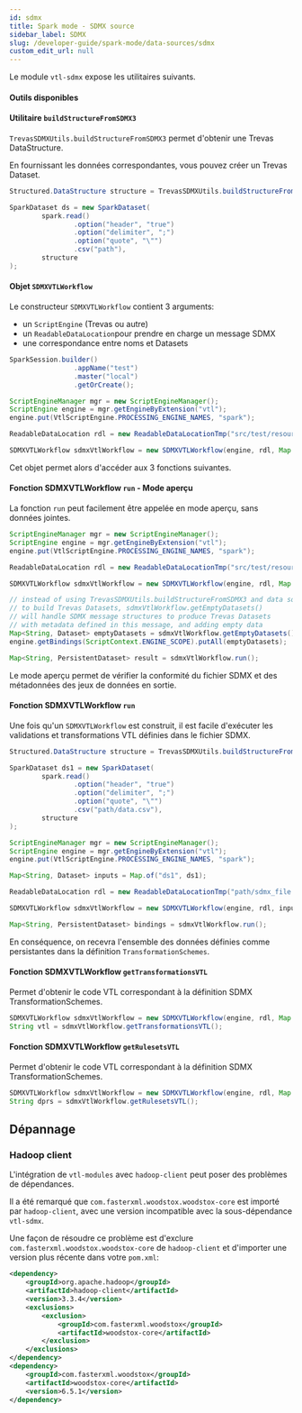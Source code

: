 ```yaml
---
id: sdmx
title: Spark mode - SDMX source
sidebar_label: SDMX
slug: /developer-guide/spark-mode/data-sources/sdmx
custom_edit_url: null
---
```


Le module `vtl-sdmx` expose les utilitaires suivants.

#### Outils disponibles

#### Utilitaire `buildStructureFromSDMX3`

`TrevasSDMXUtils.buildStructureFromSDMX3` permet d'obtenir une Trevas DataStructure.

En fournissant les données correspondantes, vous pouvez créer un Trevas Dataset.

```java
Structured.DataStructure structure = TrevasSDMXUtils.buildStructureFromSDMX3("path/sdmx_file.xml", "STRUCT_ID");

SparkDataset ds = new SparkDataset(
        spark.read()
                .option("header", "true")
                .option("delimiter", ";")
                .option("quote", "\"")
                .csv("path"),
        structure
);
```

#### Objet `SDMXVTLWorkflow`

Le constructeur `SDMXVTLWorkflow` contient 3 arguments:

- un `ScriptEngine` (Trevas ou autre)
- un `ReadableDataLocation`pour prendre en charge un message SDMX
- une correspondance entre noms et Datasets

```java
SparkSession.builder()
                .appName("test")
                .master("local")
                .getOrCreate();

ScriptEngineManager mgr = new ScriptEngineManager();
ScriptEngine engine = mgr.getEngineByExtension("vtl");
engine.put(VtlScriptEngine.PROCESSING_ENGINE_NAMES, "spark");

ReadableDataLocation rdl = new ReadableDataLocationTmp("src/test/resources/DSD_BPE_CENSUS.xml");

SDMXVTLWorkflow sdmxVtlWorkflow = new SDMXVTLWorkflow(engine, rdl, Map.of());
```

Cet objet permet alors d'accéder aux 3 fonctions suivantes.

#### Fonction SDMXVTLWorkflow `run` - Mode aperçu

La fonction `run` peut facilement être appelée en mode aperçu, sans données jointes.

```java
ScriptEngineManager mgr = new ScriptEngineManager();
ScriptEngine engine = mgr.getEngineByExtension("vtl");
engine.put(VtlScriptEngine.PROCESSING_ENGINE_NAMES, "spark");

ReadableDataLocation rdl = new ReadableDataLocationTmp("src/test/resources/DSD_BPE_CENSUS.xml");

SDMXVTLWorkflow sdmxVtlWorkflow = new SDMXVTLWorkflow(engine, rdl, Map.of());

// instead of using TrevasSDMXUtils.buildStructureFromSDMX3 and data sources
// to build Trevas Datasets, sdmxVtlWorkflow.getEmptyDatasets()
// will handle SDMX message structures to produce Trevas Datasets
// with metadata defined in this message, and adding empty data
Map<String, Dataset> emptyDatasets = sdmxVtlWorkflow.getEmptyDatasets();
engine.getBindings(ScriptContext.ENGINE_SCOPE).putAll(emptyDatasets);

Map<String, PersistentDataset> result = sdmxVtlWorkflow.run();
```

Le mode aperçu permet de vérifier la conformité du fichier SDMX et des métadonnées des jeux de données en sortie.

#### Fonction SDMXVTLWorkflow `run`

Une fois qu'un `SDMXVTLWorkflow` est construit, il est facile d'exécuter les validations et transformations VTL définies dans le fichier SDMX.

```java
Structured.DataStructure structure = TrevasSDMXUtils.buildStructureFromSDMX3("path/sdmx_file.xml", "ds1");

SparkDataset ds1 = new SparkDataset(
        spark.read()
                .option("header", "true")
                .option("delimiter", ";")
                .option("quote", "\"")
                .csv("path/data.csv"),
        structure
);

ScriptEngineManager mgr = new ScriptEngineManager();
ScriptEngine engine = mgr.getEngineByExtension("vtl");
engine.put(VtlScriptEngine.PROCESSING_ENGINE_NAMES, "spark");

Map<String, Dataset> inputs = Map.of("ds1", ds1);

ReadableDataLocation rdl = new ReadableDataLocationTmp("path/sdmx_file.xml");

SDMXVTLWorkflow sdmxVtlWorkflow = new SDMXVTLWorkflow(engine, rdl, inputs);

Map<String, PersistentDataset> bindings = sdmxVtlWorkflow.run();
```

En conséquence, on recevra l'ensemble des données définies comme persistantes dans la définition `TransformationSchemes`.

#### Fonction SDMXVTLWorkflow `getTransformationsVTL`

Permet d'obtenir le code VTL correspondant à la définition SDMX TransformationSchemes.

```java
SDMXVTLWorkflow sdmxVtlWorkflow = new SDMXVTLWorkflow(engine, rdl, Map.of());
String vtl = sdmxVtlWorkflow.getTransformationsVTL();
```

#### Fonction SDMXVTLWorkflow `getRulesetsVTL`

Permet d'obtenir le code VTL correspondant à la définition SDMX TransformationSchemes.

```java
SDMXVTLWorkflow sdmxVtlWorkflow = new SDMXVTLWorkflow(engine, rdl, Map.of());
String dprs = sdmxVtlWorkflow.getRulesetsVTL();
```

## Dépannage

### Hadoop client

L'intégration de `vtl-modules` avec `hadoop-client` peut poser des problèmes de dépendances.

Il a été remarqué que `com.fasterxml.woodstox.woodstox-core` est importé par `hadoop-client`, avec une version incompatible avec la sous-dépendance `vtl-sdmx`.

Une façon de résoudre ce problème est d'exclure `com.fasterxml.woodstox.woodstox-core` de `hadoop-client` et d'importer une version plus récente dans votre `pom.xml`:

```xml
<dependency>
    <groupId>org.apache.hadoop</groupId>
    <artifactId>hadoop-client</artifactId>
    <version>3.3.4</version>
    <exclusions>
        <exclusion>
            <groupId>com.fasterxml.woodstox</groupId>
            <artifactId>woodstox-core</artifactId>
        </exclusion>
    </exclusions>
</dependency>
<dependency>
    <groupId>com.fasterxml.woodstox</groupId>
    <artifactId>woodstox-core</artifactId>
    <version>6.5.1</version>
</dependency>
```
